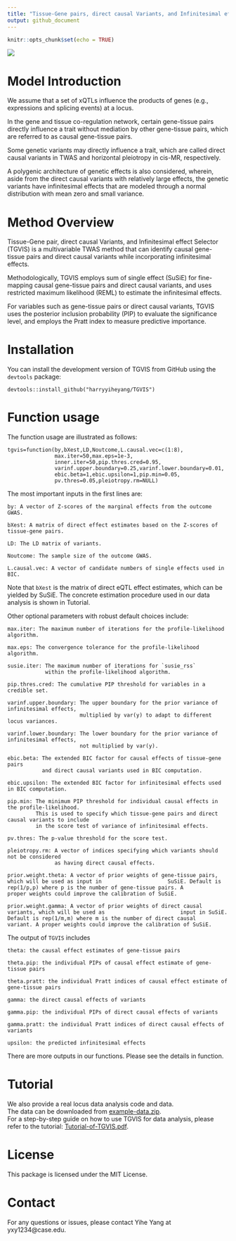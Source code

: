 ```yaml
---
title: "Tissue-Gene pairs, direct causal Variants, and Infinitesimal effects selector"
output: github_document
---
```


```r
knitr::opts_chunk$set(echo = TRUE)
```

![](Overview.png)

# Model Introduction 

We assume that a set of xQTLs influence the products of genes (e.g., expressions and splicing events) at a locus.

In the gene and tissue co-regulation network, certain gene-tissue pairs directly influence a trait without mediation by other gene-tissue pairs, which are referred to as causal gene-tissue pairs.

Some genetic variants may directly influence a trait, which are called direct causal variants in TWAS and horizontal pleiotropy in cis-MR, respectively.

A polygenic architecture of genetic effects is also considered, wherein, aside from the direct causal variants with relatively large effects, the genetic variants have infinitesimal effects that are modeled through a normal distribution with mean zero and small variance.

# Method Overview

Tissue-Gene pair, direct causal Variants, and Infinitesimal effect Selector (TGVIS) is a multivariable TWAS method that can identify causal gene-tissue pairs and direct causal variants while incorporating infinitesimal effects.

Methodologically, TGVIS employs sum of single effect (SuSiE) for fine-mapping causal gene-tissue pairs and direct causal variants, and uses restricted maximum likelihood (REML) to estimate the infinitesimal effects.

For variables such as gene-tissue pairs or direct causal variants, TGVIS uses the posterior inclusion probability (PIP) to evaluate the significance level, and employs the Pratt index to measure predictive importance.

# Installation

You can install the development version of TGVIS from GitHub using the `devtools` package:
```
devtools::install_github("harryyiheyang/TGVIS")
```

# Function usage

The function usage are illustrated as follows:
```
tgvis=function(by,bXest,LD,Noutcome,L.causal.vec=c(1:8),
               max.iter=50,max.eps=1e-3,
               inner.iter=50,pip.thres.cred=0.95,
               varinf.upper.boundary=0.25,varinf.lower.boundary=0.01,
               ebic.beta=1,ebic.upsilon=1,pip.min=0.05,
               pv.thres=0.05,pleiotropy.rm=NULL)
```
The most important inputs in the first lines are:
```
by: A vector of Z-scores of the marginal effects from the outcome GWAS.

bXest: A matrix of direct effect estimates based on the Z-scores of tissue-gene pairs.

LD: The LD matrix of variants.

Noutcome: The sample size of the outcome GWAS.

L.causal.vec: A vector of candidate numbers of single effects used in BIC.
```
Note that `bXest` is the matrix of direct eQTL effect estimates, which can be yielded by SuSiE. The concrete estimation procedure used in our data analysis is shown in Tutorial.

Other optional parameters with robust default choices include:
```
max.iter: The maximum number of iterations for the profile-likelihood algorithm. 

max.eps: The convergence tolerance for the profile-likelihood algorithm. 

susie.iter: The maximum number of iterations for `susie_rss` 
            within the profile-likelihood algorithm. 
            
pip.thres.cred: The cumulative PIP threshold for variables in a credible set. 

varinf.upper.boundary: The upper boundary for the prior variance of infinitesimal effects, 
                       multiplied by var(y) to adapt to different locus variances. 
                       
varinf.lower.boundary: The lower boundary for the prior variance of infinitesimal effects, 
                       not multiplied by var(y).
                       
ebic.beta: The extended BIC factor for causal effects of tissue-gene pairs 
           and direct causal variants used in BIC computation. 
           
ebic.upsilon: The extended BIC factor for infinitesimal effects used in BIC computation.

pip.min: The minimum PIP threshold for individual causal effects in the profile-likelihood. 
         This is used to specify which tissue-gene pairs and direct causal variants to include 
         in the score test of variance of infinitesimal effects. 
         
pv.thres: The p-value threshold for the score test. 

pleiotropy.rm: A vector of indices specifying which variants should not be considered 
               as having direct causal effects.
               
prior.weight.theta: A vector of prior weights of gene-tissue pairs, which will be used as input in                     SuSiE. Default is rep(1/p,p) where p is the number of gene-tissue pairs. A                        proper weights could improve the calibration of SuSiE.

prior.weight.gamma: A vector of prior weights of direct causal variants, which will be used as                        input in SuSiE. Default is rep(1/m,m) where m is the number of direct causal                      variant. A proper weights could improve the calibration of SuSiE.
```

The output of `TGVIS` includes
```
theta: the causal effect estimates of gene-tissue pairs

theta.pip: the individual PIPs of causal effect estimate of gene-tissue pairs

theta.pratt: the individual Pratt indices of causal effect estimate of gene-tissue pairs

gamma: the direct causal effects of variants 

gamma.pip: the individual PIPs of direct causal effects of variants 

gamma.pratt: the individual Pratt indices of direct causal effects of variants 

upsilon: the predicted infinitesimal effects

```
There are more outputs in our functions. Please see the details in function. 

# Tutorial

We also provide a real locus data analysis code and data.  
The data can be downloaded from [example-data.zip](https://www.dropbox.com/scl/fi/bak3faecdbb2bwx5k1xmv/TGVIS_example_data.zip?rlkey=qc9crltgviiarm1wycyfxoi6o&st=ap1rymva&dl=0).  
For a step-by-step guide on how to use TGVIS for data analysis, please refer to the tutorial: [Tutorial-of-TGVIS.pdf](Tutorial of TGVIS.pdf).

# License

This package is licensed under the MIT License.

# Contact

For any questions or issues, please contact Yihe Yang at yxy1234@case.edu.
